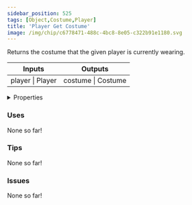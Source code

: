 ```yaml
---
sidebar_position: 525
tags: [Object,Costume,Player]
title: 'Player Get Costume'
image: /img/chip/c6778471-488c-4bc8-8e05-c322b91e1180.svg
---
```


Returns the costume that the given player is currently wearing.



<IChip uuid="c6778471-488c-4bc8-8e05-c322b91e1180"/>

<table><thead><tr><th>Inputs</th><th>Outputs</th></tr></thead><tbody><tr><td>player | Player</td><td>costume | Costume</td></tr></tbody></table>

<details>
  <summary>Properties</summary>
  <div>
    <div>
    <table>
      <tbody>
        <tr>
          <td>Is beta required?</td>
          <td>No</td>
        </tr>
        <tr>
          <td>Is chip a trolling risk?</td>
          <td>No</td>
        </tr>
        <tr>
          <td>Is chip a role assignment risk?</td>
          <td>No</td>
        </tr>
        <tr>
          <td>Chip UUID</td>
          <td>c6778471-488c-4bc8-8e05-c322b91e1180</td>
        </tr>
        <tr>
          <td>Room availability</td>
          <td>Available everywhere</td>
        </tr>
      </tbody>
    </table>
    </div>
  </div>
</details>

### Uses

None so far!

### Tips

None so far!

### Issues

None so far!